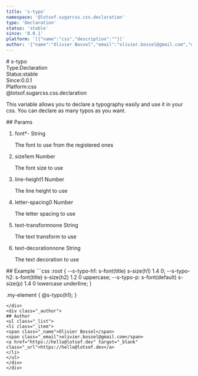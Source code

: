 ```yaml
---
title: 's-typo'
namespace: '@lotsof.sugarcss.css.declaration'
type: 'Declaration'
status: 'stable'
since: '0.0.1'
platform: '[{"name":"css","description":""}]'
author: '{"name":"Olivier Bossel","email":"olivier.bossel@gmail.com","url":"https://hello@lotsof.dev"}'
---
```

<div class="docmap-mdx">
# s-typo
<div class="_metas">
<div class="_type"><span class="_type-label">Type:</span><span class="_type-value">Declaration</span></div>
<div class="_status"><span class="_status-label">Status:</span><span class="_status-value -stable">stable</span></div>
<div class="_since"><span class="_since-label">Since:</span><span class="_since-value">0.0.1</span></div>
<div class="_platform"><span class="_platform-label">Platform:</span><span class="_platform-value -css">css</span></div>
</div>
<div class="_namespace">@lotsof.sugarcss.css.declaration</div>
<div class="_description typo-format typo-rhythm">
<p>This variable allows you to declare a typography easily and use it in your css.
You can declare as many typos as you want.</p>

</div>
<div class="_params">
## Params
<ol class="_list">
<li class="_item">
<span class="_name">font<span class="_required">*</span></span><span class="_default">-</span> <span class="_type">String</span>
<p class="_description">The font to use from the registered ones</p>
</li>
<li class="_item">
<span class="_name">size</span><span class="_default">1em</span> <span class="_type">Number</span>
<p class="_description">The font size to use</p>
</li>
<li class="_item">
<span class="_name">line-height</span><span class="_default">1</span> <span class="_type">Number</span>
<p class="_description">The line height to use</p>
</li>
<li class="_item">
<span class="_name">letter-spacing</span><span class="_default">0</span> <span class="_type">Number</span>
<p class="_description">The letter spacing to use</p>
</li>
<li class="_item">
<span class="_name">text-transform</span><span class="_default">none</span> <span class="_type">String</span>
<p class="_description">The text transform to use</p>
</li>
<li class="_item">
<span class="_name">text-decoration</span><span class="_default">none</span> <span class="_type">String</span>
<p class="_description">The text decoration to use</p>
</li>
</ol>
</div>
<div class="_examples">
## Example
```css
:root {
  --s-typo-h1: s-font(title) s-size(h1) 1.4 0;
  --s-typo-h2: s-font(title) s-size(h2) 1.2 0 uppercase;
  --s-typo-p: s-font(default) s-size(p) 1.4 0 lowercase underline;
}

.my-element {
   @s-typo(h1);
}
```
</div>
<div class="_author">
## Author
<ul class="_list">
<li class="_item">
<span class="_name">Olivier Bossel</span>
<span class="_email">olivier.bossel@gmail.com</span>
<a href="https://hello@lotsof.dev" target="_blank" class="_url">https://hello@lotsof.dev</a>
</li>
</ul>
</div>
</div>
